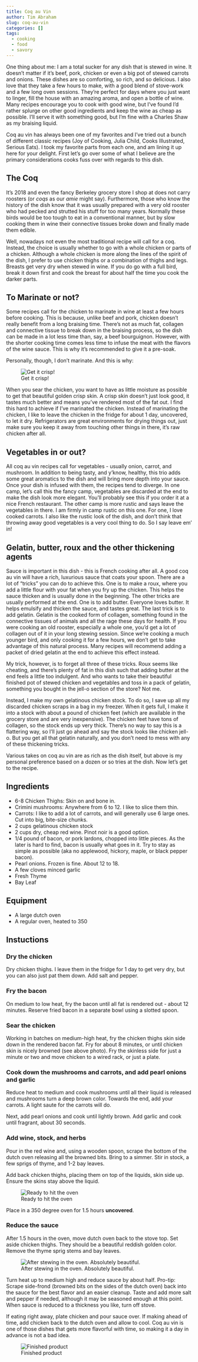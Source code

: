 ```yaml
---
title: Coq au Vin
author: Tim Abraham
slug: coq-au-vin
categories: []
tags:
  - cooking
  - food
  - savory
---
```


One thing about me: I am a total sucker for any dish that is stewed in wine. It doesn't matter if it's beef, pork, chicken or even a big pot of stewed carrots and onions. These dishes are so comforting, so rich, and so delicious. I also love that they take a few hours to make, with a good blend of stove-work and a few long oven sessions. They're perfect for days where you just want to linger, fill the house with an amazing aroma, and open a bottle of wine. Many recipes encourage you to cook with good wine, but I've found I'd rather splurge on other good ingredients and keep the wine as cheap as possible. I'll serve it with something good, but I'm fine with a Charles Shaw as my braising liquid. 

Coq au vin has always been one of my favorites and I've tried out a bunch of different classic recipes (Joy of Cooking, Julia Child, Cooks Illustrated, Serious Eats). I took my favorite parts from each one, and am lining it up here for your delight. First let's go over some of what I believe are the primary considerations cooks fuss over with regards to this dish.

## The Coq

It's 2018 and even the fancy Berkeley grocery store I shop at does not carry roosters (or *coqs* as our *amie* might say). Furthermore, those who know the history of the dish know that it was usually prepared with a very old rooster who had pecked and strutted his stuff for too many years. Normally these birds would be too tough to eat in a conventional manner, but by slow cooking them in wine their connective tissues broke down and finally made them edible. 

Well, nowadays not even the most traditional recipe will call for a coq. Instead, the choice is usually whether to go with a whole chicken or parts of a chicken. Although a whole chicken is more along the lines of the spirit of the dish, I prefer to use chicken thighs or a combination of thighs and legs. Breasts get very dry when stewed in wine. If you do go with a full bird, break it down first and cook the breast for about half the time you cook the darker parts.

## To Marinate or not?

Some recipes call for the chicken to marinate in wine at least a few hours before cooking. This is because, unlike beef and pork, chicken doesn't really benefit from a long braising time. There's not as much fat, collagen and connective tissue to break down in the braising process, so the dish can be made in a lot less time than, say, a beef bourguignon. However, with the shorter cooking time comes less time to infuse the meat with the flavors of the wine sauce. This is why it's recommended to give it a pre-soak.

Personally, though, I don't marinate. And this is why:

![Get it crisp!](img/seared.png)

When you sear the chicken, you want to have as little moisture as possible to get that beautiful golden crisp skin. A crisp skin doesn't just look good, it tastes much better and means you've rendered most of the fat out. I find this hard to achieve if I've marinated the chicken. Instead of marinating the chicken, I like to leave the chicken in the fridge for about 1 day, uncovered, to let it dry. Refrigerators are great environments for drying things out, just make sure you keep it away from touching other things in there, it's raw chicken after all.

## Vegetables in or out? 

All coq au vin recipes call for vegetables - usually onion, carrot, and mushroom. In addition to being tasty, and y'know, healthy, this trio adds some great aromatics to the dish and will bring more depth into your sauce. Once your dish is infused with them, the recipes tend to diverge. In one camp, let's call this the fancy camp, vegetables are discarded at the end to make the dish look more elegant. You'll probably see this if you order it at a nice French restaurant. The other camp is more rustic and says leave the vegetables in there. I am firmly in camp rustic on this one. For one, I love cooked carrots. I also like the rustic look of the dish, and don't think that throwing away good vegetables is a very cool thing to do. So I say leave em' in!

## Gelatin, butter, roux and the other thickening agents

Sauce is important in this dish - this is French cooking after all. A good coq au vin will have a rich, luxurious sauce that coats your spoon. There are a lot of "tricks" you can do to achieve this. One is to make a roux, where you add a little flour with your fat when you fry up the chicken. This helps the sauce thicken and is usually done in the beginning. The other tricks are usually performed at the end. One is to add butter. Everyone loves butter. It helps emulsify and thicken the sauce, and tastes great. The last trick is to add gelatin. Gelatin is the cooked form of collagen, something found in the connective tissues of animals and all the rage these days for health. If you were cooking an old rooster, especially a whole one, you'd get a lot of collagen out of it in your long stewing session. Since we're cooking a much younger bird, and only cooking it for a few hours, we don't get to take advantage of this natural process. Many recipes will recommend adding a packet of dried gelatin at the end to achieve this effect instead.

My trick, however, is to forget all three of these tricks. Roux seems like cheating, and there's plenty of fat in this dish such that adding butter at the end feels a little too indulgent. And who wants to take their beautiful finished pot of stewed chicken and vegetables and toss in a pack of gelatin, something you bought in the jell-o section of the store? Not me.

Instead, I make my own gelatinous chicken stock. To do so, I save up all my discarded chicken scraps in a bag in my freezer. When it gets full, I make it into a stock with about a pound of chicken feet (which are available in the grocery store and are very inexpensive). The chicken feet have tons of collagen, so the stock ends up very thick. There's no way to say this is a flattering way, so I'll just go ahead and say the stock looks like chicken jell-o. But you get all that gelatin naturally, and you don't need to mess with any of these thickening tricks. 

Various takes on coq au vin are as rich as the dish itself, but above is my personal preference based on a dozen or so tries at the dish. Now let's get to the recipe.

## Ingredients

* 6-8 Chicken Thighs: Skin on and bone in.
* Crimini mushrooms: Anywhere from 6 to 12. I like to slice them thin.
* Carrots: I like to add a lot of carrots, and will generally use 6 large ones. Cut into big, bite-size chunks.
* 2 cups gelatinous chicken stock
* 2 cups dry, cheap red wine. Pinot noir is a good option.
* 1/4 pound of bacon, or pork lardons, chopped into little pieces. As the later is hard to find, bacon is usually what goes in it. Try to stay as simple as possible (aka no applewood, hickory, maple, or black pepper bacon).
* Pearl onions. Frozen is fine. About 12 to 18.
* A few cloves minced garlic
* Fresh Thyme
* Bay Leaf

## Equipment

* A large dutch oven
* A regular oven, heated to 350

## Instuctions

### Dry the chicken

Dry chicken thighs. I leave them in the fridge for 1 day to get very dry, but you can also just pat them down. Add salt and pepper.

### Fry the bacon

On medium to low heat, fry the bacon until all fat is rendered out - about 12 minutes. Reserve fried bacon in a separate bowl using a slotted spoon. 

### Sear the chicken

Working in batches on medium-high heat, fry the chicken thighs skin side down in the rendered bacon fat. Fry for about 8 minutes, or until chicken skin is nicely browned (see above photo). Fry the skinless side for just a minute or two and move chicken to a wired rack, or just a plate.

### Cook down the mushrooms and carrots, and add pearl onions and garlic

Reduce heat to medium and cook mushrooms until all their liquid is released and mushrooms turn a deep brown color. Towards the end, add your carrots. A light saute for the carrots will do.

Next, add pearl onions and cook until lightly brown. Add garlic and cook until fragrant, about 30 seconds.

### Add wine, stock, and herbs

Pour in the red wine and, using a wooden spoon, scrape the bottom of the dutch oven releasing all the browned bits. Bring to a simmer. Stir in stock, a few sprigs of thyme, and 1-2 bay leaves. 

Add back chicken thighs, placing them on top of the liquids, skin side up. Ensure the skins stay above the liquid.

![Ready to hit the oven](img/coq_pot.png)

Place in a 350 degree oven for 1.5 hours **uncovered**.

### Reduce the sauce

After 1.5 hours in the oven, move dutch oven back to the stove top. Set aside chicken thighs. They should be a beautiful reddish golden color. Remove the thyme sprig stems and bay leaves.

![After stewing in the oven. Absolutely beautiful.](img/golden_chicken.png)

Turn heat up to medium high and reduce sauce by about half. Pro-tip: Scrape side-frond (browned bits on the sides of the dutch oven) back into the sauce for the best flavor and an easier cleanup. Taste and add more salt and pepper if needed, although it may be seasoned enough at this point. When sauce is reduced to a thickness you like, turn off stove.

If eating right away, plate chicken and pour sauce over. If making ahead of time, add chicken back to the dutch oven and allow to cool. Coq au vin is one of those dishes that gets more flavorful with time, so making it a day in advance is not a bad idea.

![Finished product](img/coq_au_vin.png)



